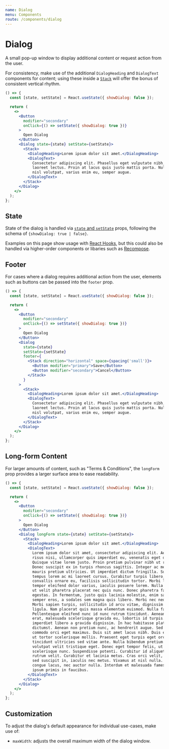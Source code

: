 ```yaml
---
name: Dialog
menu: Components
route: /components/dialog
---
```


# Dialog

A small pop-up window to display additional content or request action from the
user.

For consistency, make use of the additional `DialogHeading` and `DialogText`
components for content; using these inside a [`Stack`](/objects/stack)
will offer the bonus of consistent vertical rhythm.

```jsx react-live
() => {
  const [state, setState] = React.useState({ showDialog: false });

  return (
    <>
      <Button
        modifier="secondary"
        onClick={() => setState({ showDialog: true })}
      >
        Open Dialog
      </Button>
      <Dialog state={state} setState={setState}>
        <Stack>
          <DialogHeading>Lorem ipsum dolor sit amet.</DialogHeading>
          <DialogText>
            Consectetur adipiscing elit. Phasellus eget vulputate nibh, nec
            laoreet lectus. Proin at lacus quis justo mattis porta. Nulla sed
            nisl volutpat, varius enim eu, semper augue.
          </DialogText>
        </Stack>
      </Dialog>
    </>
  );
};
```

## State

State of the dialog is handled via
[`state` and `setState`](https://reactjs.org/docs/state-and-lifecycle.html)
props, following the schema of `{showDialog: true | false}`.

Examples on this page show usage with
[React Hooks](https://reactjs.org/docs/hooks-intro.html), but this could also be
handled via higher-order components or libaries such as
[Recompose](https://github.com/acdlite/recompose).

## Footer

For cases where a dialog requires additional action from the user, elements such
as buttons can be passed into the `footer` prop.

```jsx react-live
() => {
  const [state, setState] = React.useState({ showDialog: false });

  return (
    <>
      <Button
        modifier="secondary"
        onClick={() => setState({ showDialog: true })}
      >
        Open Dialog
      </Button>
      <Dialog
        state={state}
        setState={setState}
        footer={
          <Stack direction="horizontal" space={spacing('small')}>
            <Button modifier="primary">Save</Button>
            <Button modifier="secondary">Cancel</Button>
          </Stack>
        }
      >
        <Stack>
          <DialogHeading>Lorem ipsum dolor sit amet.</DialogHeading>
          <DialogText>
            Consectetur adipiscing elit. Phasellus eget vulputate nibh, nec
            laoreet lectus. Proin at lacus quis justo mattis porta. Nulla sed
            nisl volutpat, varius enim eu, semper augue.
          </DialogText>
        </Stack>
      </Dialog>
    </>
  );
};
```

## Long-form Content

For larger amounts of content, such as "Terms & Conditions", the `longForm`
prop provides a larger surface area to ease readability.

```jsx react-live
() => {
  const [state, setState] = React.useState({ showDialog: false });

  return (
    <>
      <Button
        modifier="secondary"
        onClick={() => setState({ showDialog: true })}
      >
        Open Dialog
      </Button>
      <Dialog longForm state={state} setState={setState}>
        <Stack>
          <DialogHeading>Lorem ipsum dolor sit amet.</DialogHeading>
          <DialogText>
            Lorem ipsum dolor sit amet, consectetur adipiscing elit. Aenean
            risus nisi, ullamcorper quis imperdiet eu, venenatis eget dolor.
            Quisque vitae lorem justo. Proin pretium pulvinar nibh ut rhoncus.
            Donec suscipit ex in turpis rhoncus sagittis. Integer ac metus non
            mauris pretium ultricies. Ut imperdiet dictum fringilla. Suspendisse
            tempus lorem ac mi laoreet cursus. Curabitur turpis libero, posuere
            convallis ornare eu, facilisis sollicitudin tortor. Morbi lorem leo,
            tempor eleifend dolor varius, iaculis posuere lorem. Nulla eget odio
            ut velit pharetra placerat nec quis nunc. Donec pharetra faucibus
            egestas. In fermentum, justo quis lacinia molestie, enim sapien
            semper eros, a sodales sem magna quis libero. Morbi nec neque felis.
            Morbi sapien turpis, sollicitudin id arcu vitae, dignissim efficitur
            ligula. Nam placerat quis massa elementum euismod. Nulla facilisi.
            Pellentesque eleifend nunc id nunc rutrum tincidunt. Aenean metus
            erat, malesuada scelerisque gravida eu, lobortis id turpis. Aenean
            imperdiet libero a gravida dignissim. In hac habitasse platea
            dictumst. Aenean non pretium nunc, ac hendrerit augue. Sed porttitor
            commodo orci eget maximus. Duis sit amet lacus nibh. Duis eu turpis
            ut tortor scelerisque mollis. Praesent eget turpis eget orci
            tincidunt ultricies sed vitae ante. Nulla bibendum pretium dui, at
            volutpat velit tristique eget. Donec eget tempor felis, ut
            scelerisque nunc. Suspendisse potenti. Curabitur id aliquet odio, eu
            rutrum velit. Curabitur et lacinia metus. Cras orci velit, congue
            sed suscipit in, iaculis nec metus. Vivamus at nisl nulla. Donec ac
            congue lacus, nec auctor nulla. Interdum et malesuada fames ac ante
            ipsum primis in faucibus.
          </DialogText>
        </Stack>
      </Dialog>
    </>
  );
};
```

## Customization

To adjust the dialog's default appearance for individual use-cases, make use of:

- `maxWidth`: adjusts the overall maximum width of the dialog window.
